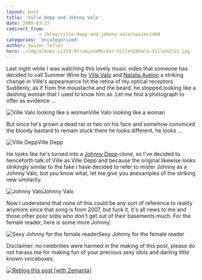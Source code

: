 ```yaml
---
layout: post
title: 'Ville Depp and Johnny Valo'
date: 2009-03-27
redirect_from: 
            - /blog/ville-depp-and-johnny-valo/swizec/468
categories: 'Uncategorized'
author: Swizec Teller
hero: ./img/albums-ii319-ATrueLoveMocker-Ville%20Valo-VilleValo1.jpg
---
```

Last night while I was watching this lovely music video that someone has decided to call Summer Wine by [Ville Valo](http://en.wikipedia.org/wiki/Ville_Valo "Ville Valo") and [Natalia Avelon](http://en.wikipedia.org/wiki/Natalia_Avelon "Natalia Avelon") a striking change in Ville's appeareance hit the retina of my optical receptors. Suddenly, as if from the moustache and the beard, he stopped looking like a dashing woman that I used to know him as. Let me find a photograph to offer as evidence ...

![Ville Valo looking like a woman](http://bams-world.com/albums/userpics/ville_valo99.jpg "Ville Valo looking like a woman")Ville Valo looking like a woman

But since he's grown a dead rat or two on his face and somehow convinced the bloody bastard to remain stuck there he looks different, he looks ...

![Ville Depp](./img/albums-ii319-ATrueLoveMocker-Ville%20Valo-VilleValo1.jpg "Ville Depp")Ville Depp

He looks like he's turned into a [Johnny Depp](http://en.wikipedia.org/wiki/Johnny_Depp "Johnny Depp") clone, so I've decided to henceforth talk of Ville as Ville Depp and because the original likewise looks strikingly similar to the fake I have decided to refer to mister Johnny as a Johnny Valo, but you know what, let me give you anexamples of the striking new similarity.

![Johnny Valo](http://dyli.org/wp-content/uploads/2007/12/johnny-depp.jpg "Johnny Valo")Johnny Valo

Now I understand that none of this could be any sort of reference to reality anymore since that song is from 2007, but fuck it, it's all news to me and those other poor sobs who don't get out of their basements much. For the female reader, here is some more Johnny:

![Sexy Johnny for the female reader](http://images2.layoutsparks.com/1/128264/johnny-depp-piano-smoking.jpg "Sexy Johnny for the female reader")Sexy Johnny for the female reader

Disclaimer: no celebrities were harmed in the making of this post, please do not harass me for making fun of your precious sexy idols and darling little known voiceboxes.

[![Reblog this post \[with Zemanta\]](http://img.zemanta.com/reblog_e.png?x-id=880795b0-a747-4a73-979f-b112a7975be1)](http://reblog.zemanta.com/zemified/880795b0-a747-4a73-979f-b112a7975be1/ "Zemified by Zemanta")